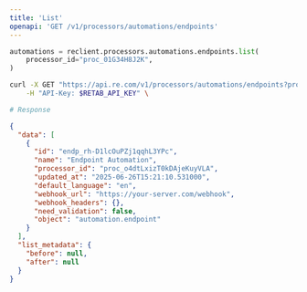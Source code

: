 ```yaml
---
title: 'List'
openapi: 'GET /v1/processors/automations/endpoints'
---
```


<RequestExample>

```python python
automations = reclient.processors.automations.endpoints.list(
    processor_id="proc_01G34H8J2K",
)
```
```bash bash
curl -X GET "https://api.re.com/v1/processors/automations/endpoints?processor_id=proc_01G34H8J2K" \
    -H "API-Key: $RETAB_API_KEY" \

# Response

```

</RequestExample>

<ResponseExample>

```json
{
  "data": [
    {
      "id": "endp_rh-D1lcOuPZj1qqhL3YPc",
      "name": "Endpoint Automation",
      "processor_id": "proc_o4dtLxizT0kDAjeKuyVLA",
      "updated_at": "2025-06-26T15:21:10.531000",
      "default_language": "en",
      "webhook_url": "https://your-server.com/webhook",
      "webhook_headers": {},
      "need_validation": false,
      "object": "automation.endpoint"
    }
  ],
  "list_metadata": {
    "before": null,
    "after": null
  }
}
```
</ResponseExample>